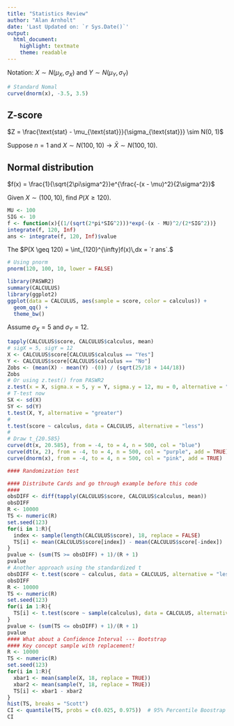 ```yaml
---
title: "Statistics Review"
author: "Alan Arnholt"
date: 'Last Updated on: `r Sys.Date()`'
output: 
  html_document: 
    highlight: textmate
    theme: readable
---
```



Notation: $X \sim N(\mu_X, \sigma_X)$ and $Y \sim N(\mu_Y, \sigma_Y)$

```r
# Standard Nomal
curve(dnorm(x), -3.5, 3.5)
```

## Z-score

$Z = \frac{\text{stat} - \mu_{\text{stat}}}{\sigma_{\text{stat}}} \sim N(0, 1)$

Suppose $n = 1$ and $X \sim N(100, 10) \rightarrow \bar{X} \sim N(100, 10)$.

## Normal distribution

$f(x) = \frac{1}{\sqrt{2\pi\sigma^2}}e^{\frac{-(x - \mu)^2}{2\sigma^2}}$

Given $X \sim(100, 10)$, find $P(X \geq 120)$.

```r
MU <- 100
SIG <- 10
f <- function(x){(1/(sqrt(2*pi*SIG^2)))*exp(-(x - MU)^2/(2*SIG^2))}
integrate(f, 120, Inf)
ans <- integrate(f, 120, Inf)$value
```

The $P(X \geq 120) = \int_{120}^{\infty}f(x)\,dx = `r ans`.$

```r
# Using pnorm
pnorm(120, 100, 10, lower = FALSE)
```

```r
library(PASWR2)
summary(CALCULUS)
library(ggplot2)
ggplot(data = CALCULUS, aes(sample = score, color = calculus)) + 
  geom_qq() + 
  theme_bw()
```

Assume $\sigma_X = 5$ and $\sigma_Y=12$.

```r
tapply(CALCULUS$score, CALCULUS$calculus, mean)
# sigX = 5, sigY = 12
X <- CALCULUS$score[CALCULUS$calculus == "Yes"]
Y <- CALCULUS$score[CALCULUS$calculus == "No"]
Zobs <- (mean(X) - mean(Y) -(0)) / (sqrt(25/18 + 144/18))
Zobs
# Or using z.test() from PASWR2
z.test(x = X, sigma.x = 5, y = Y, sigma.y = 12, mu = 0, alternative = "greater")
# T-test now
SX <- sd(X)
SY <- sd(Y)
t.test(X, Y, alternative = "greater")
# 
t.test(score ~ calculus, data = CALCULUS, alternative = "less")
#
# Draw t_{20.585}
curve(dt(x, 20.585), from = -4, to = 4, n = 500, col = "blue")
curve(dt(x, 2), from = -4, to = 4, n = 500, col = "purple", add = TRUE)
curve(dnorm(x), from = -4, to = 4, n = 500, col = "pink", add = TRUE)

#### Randomization test

#### Distribute Cards and go through example before this code
####
obsDIFF <- diff(tapply(CALCULUS$score, CALCULUS$calculus, mean))
obsDIFF
R <- 10000
TS <- numeric(R)
set.seed(123)
for(i in 1:R){
  index <- sample(length(CALCULUS$score), 18, replace = FALSE)
  TS[i] <- mean(CALCULUS$score[index]) - mean(CALCULUS$score[-index])
}
pvalue <- (sum(TS >= obsDIFF) + 1)/(R + 1)
pvalue
# Another approach using the standardized t
obsDIFF <- t.test(score ~ calculus, data = CALCULUS, alternative = "less")$stat
obsDIFF
R <- 10000
TS <- numeric(R)
set.seed(123)
for(i in 1:R){
  TS[i] <- t.test(score ~ sample(calculus), data = CALCULUS, alternative = "less")$stat
}
pvalue <- (sum(TS <= obsDIFF) + 1)/(R + 1)
pvalue
#### What about a Confidence Interval --- Bootstrap
#### Key concept sample with replacement!
R <- 10000
TS <- numeric(R)
set.seed(123)
for(i in 1:R){
  xbar1 <- mean(sample(X, 18, replace = TRUE))
  xbar2 <- mean(sample(Y, 18, replace = TRUE))
  TS[i] <- xbar1 - xbar2
}
hist(TS, breaks = "Scott")
CI <- quantile(TS, probs = c(0.025, 0.975))  # 95% Percentile Boostrap CI
CI 
```
